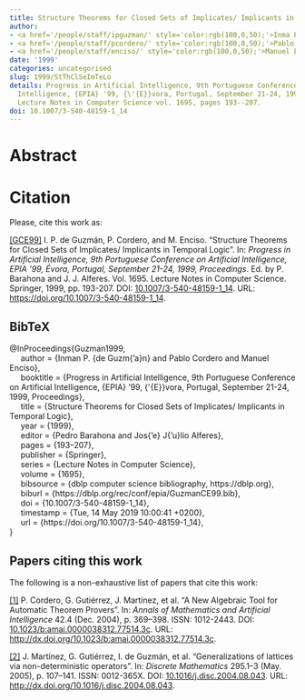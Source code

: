 ```yaml
---
title: Structure Theorems for Closed Sets of Implicates/ Implicants in Temporal Logic
author:
- <a href='/people/staff/ipguzman/' style='color:rgb(100,0,50);'>Inma P. de Guzmán</a>
- <a href='/people/staff/pcordero/' style='color:rgb(100,0,50);'>Pablo Cordero</a>
- <a href='/people/staff/enciso/' style='color:rgb(100,0,50);'>Manuel Enciso</a>
date: '1999'
categories: uncategorised
slug: 1999/StThClSeImTeLo
details: Progress in Artificial Intelligence, 9th Portuguese Conference on Artificial
  Intelligence, {EPIA} '99, {\'{E}}vora, Portugal, September 21-24, 1999, Proceedings,
  Lecture Notes in Computer Science vol. 1695, pages 193--207.
doi: 10.1007/3-540-48159-1_14
---
```




# Abstract










# Citation
Please, cite this work as:


<a name=bib-Guzman1999></a>[[GCE99]](#cite-Guzman1999) I. P. de Guzmán, P. Cordero, and M. Enciso. “Structure Theorems for Closed Sets of Implicates/ Implicants in Temporal Logic”. In: _Progress in Artificial Intelligence, 9th Portuguese Conference on Artificial Intelligence, EPIA '99, Évora, Portugal, September 21-24, 1999, Proceedings_. Ed. by P. Barahona and J. J. Alferes. Vol. 1695. Lecture Notes in Computer Science. Springer, 1999, pp. 193-207. DOI: [10.1007/3-540-48159-1\_14](https://doi.org/10.1007%2F3-540-48159-1%5C_14). URL: [https://doi.org/10.1007/3-540-48159-1\_14](https://doi.org/10.1007/3-540-48159-1\_14).

::: {.callout-note appearance="minimal" collapse=true}

## BibTeX

@InProceedings{Guzman1999,<br>&nbsp;&nbsp;&nbsp;&nbsp;  author = {Inman P. {de Guzm{\a'a}n} and Pablo Cordero and Manuel Enciso},<br>&nbsp;&nbsp;&nbsp;&nbsp;  booktitle = {Progress in Artificial Intelligence, 9th Portuguese Conference on Artificial Intelligence, {EPIA} '99, {\'{E}}vora, Portugal, September 21-24, 1999, Proceedings},<br>&nbsp;&nbsp;&nbsp;&nbsp;  title = {Structure Theorems for Closed Sets of Implicates/ Implicants in Temporal Logic},<br>&nbsp;&nbsp;&nbsp;&nbsp;  year = {1999},<br>&nbsp;&nbsp;&nbsp;&nbsp;  editor = {Pedro Barahona and Jos{\a'e} J{\a'u}lio Alferes},<br>&nbsp;&nbsp;&nbsp;&nbsp;  pages = {193--207},<br>&nbsp;&nbsp;&nbsp;&nbsp;  publisher = {Springer},<br>&nbsp;&nbsp;&nbsp;&nbsp;  series = {Lecture Notes in Computer Science},<br>&nbsp;&nbsp;&nbsp;&nbsp;  volume = {1695},<br>&nbsp;&nbsp;&nbsp;&nbsp;  bibsource = {dblp computer science bibliography, https://dblp.org},<br>&nbsp;&nbsp;&nbsp;&nbsp;  biburl = {https://dblp.org/rec/conf/epia/GuzmanCE99.bib},<br>&nbsp;&nbsp;&nbsp;&nbsp;  doi = {10.1007/3-540-48159-1\_14},<br>&nbsp;&nbsp;&nbsp;&nbsp;  timestamp = {Tue, 14 May 2019 10:00:41 +0200},<br>&nbsp;&nbsp;&nbsp;&nbsp;  url = {https://doi.org/10.1007/3-540-48159-1\_14},<br>}

:::






## Papers citing this work

The following is a non-exhaustive list of papers that cite this work:


<a name=bib-Cordero_2004></a>[[1]](#cite-Cordero_2004) P. Cordero, G. Gutiérrez, J. Martínez, et al. “A New Algebraic Tool for Automatic Theorem Provers”. In: _Annals of Mathematics and Artificial Intelligence_ 42.4 (Dec. 2004), p. 369–398. ISSN: 1012-2443. DOI: [10.1023/b:amai.0000038312.77514.3c](https://doi.org/10.1023%2Fb%3Aamai.0000038312.77514.3c). URL: [http://dx.doi.org/10.1023/b:amai.0000038312.77514.3c](http://dx.doi.org/10.1023/b:amai.0000038312.77514.3c).

<a name=bib-Mart_nez_2005></a>[[2]](#cite-Mart_nez_2005) J. Martínez, G. Gutiérrez, I. de Guzmán, et al. “Generalizations of lattices via non-deterministic operators”. In: _Discrete Mathematics_ 295.1–3 (May. 2005), p. 107–141. ISSN: 0012-365X. DOI: [10.1016/j.disc.2004.08.043](https://doi.org/10.1016%2Fj.disc.2004.08.043). URL: [http://dx.doi.org/10.1016/j.disc.2004.08.043](http://dx.doi.org/10.1016/j.disc.2004.08.043).

